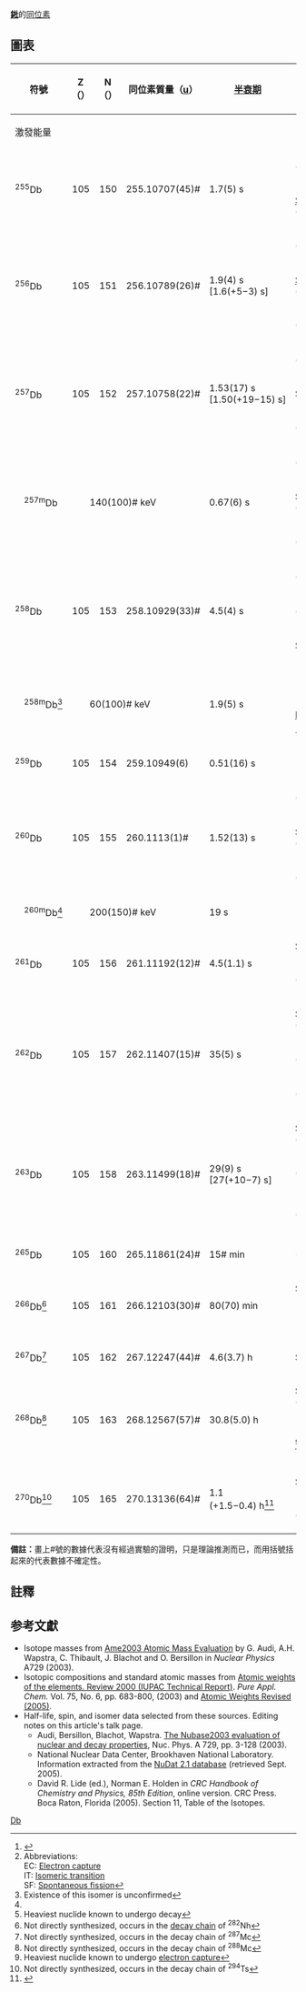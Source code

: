 {{全局僻字|𨧀|釒杜}}
{{全局僻字|𬭊|钅杜}}
{{全局僻字|𨭎|釒喜}}
{{CJK-New-Char|289C0|28B4E|ver=B}}
{{noteTA
| 1 = zh-hans:𬭊; zh-hk:𨧀; zh-tw:𨧀;
}}
{{infobox element isotopes
|infobox_name=dubnium
|symbol=Db
|name=𨧀
|isotopes=
{{infobox element isotopes/isotopes decays | mn=262 | sym=Db | na=[[synthetic_radioisotope|syn]]
 | hl=34 <sub>[[秒|秒]]</sub> | halflife_ref=<ref>{{cite journal
 |last1=Münzenberg|first1=G.|last2=Gupta|first2=M.
 |title=Production and Identification of Transactinide Elements
 |page=877|year=2011|doi=10.1007/978-1-4419-0720-2_19}}</ref><ref name=lifetimes/>
 |dm1=67% {{衰變|α}} | de1=8.66,<br>8.45 | tsl1=lawrencium-258 | link1=鐒-258 | lang1=en | pn1=258 | ps1=Lr |dm2=33% {{衰變|SF}} |ps2=-}}
{{infobox element isotopes/isotopes decays | mn=263 | sym=Db | na=syn
 | hl=27 <sub>[[秒|秒]]</sub> | halflife_ref=<ref name=lifetimes/>
 |dm1=56% {{衰變|SF}} | ps1=- |dm2=41% {{衰變|α}}|de2=8.36 | tsl2=lawrencium-259 | link2=鐒-259 | lang2=en | pn2=259 | ps2=Lr
 |dm3=3% {{衰變|ε}} | de3= | pn3=263 | pnm=[[nuclear_isomer|m]] | ps3=Rf}}
{{infobox element isotopes/isotopes decays | mn=266 | sym=Db | na=syn
 | hl=22 <sub>[[分鐘|分鐘]]</sub>| halflife_ref=<ref name=lifetimes/>
 |dm1={{衰變|SF}} | ps1=- |dm2={{衰變|ε}} | de2= | tsl2=rutherfordium-266 | link2=鑪-266 | lang2=en | pn2=266 | ps2=Rf}}
{{infobox element isotopes/isotopes decays | mn=267 | sym=Db | na=syn | hl=1 <sub>[[小時|小時]]</sub> | halflife_ref=<ref name=lifetimes/> | dm={{衰變|SF}} | ps=-}}
{{infobox element isotopes/isotopes decays | mn=268 | sym=Db | na=syn
 | hl=30 <sub>[[小時|小時]]</sub> | halflife_ref=<ref name=lifetimes>[http://newscenter.lbl.gov/news-releases/2010/10/26/six-new-isotopes/ Six New Isotopes of the Superheavy Elements Discovered] {{Wayback|url=http://newscenter.lbl.gov/news-releases/2010/10/26/six-new-isotopes/ |date=20140505191355 }}. Berkeley Lab. News center. October 26, 2010</ref>
 |dm1={{衰變|SF}} | ps1=- |dm2= {{衰變|ε}} | de2= | tsl2=rutherfordium-268 | link2=鑪-268 | lang2=en | pn2=268 | ps2=Rf}}
{{infobox element isotopes/isotopes decays | mn=270 | sym=Db | na=syn
 | hl=1 <sub>[[小時|小時]]</sub> | halflife_ref=<ref>{{cite journal |last1=Oganessian |first1=Yuri Ts. |last2=Abdullin |first2=F. Sh. |last3=Bailey |first3=P. D. |last4=Benker |first4=D. E. |last5=Bennett |first5=M. E. |last6=Dmitriev |first6=S. N. |last7=Ezold |first7=J. G. |last8=Hamilton |first8=J. H. |last9=Henderson |first9=R. A. <!--| first10=M. G. |last10=Itkis | first11=Yuri V. |last11=Lobanov | first12=A. N. |last12=Mezentsev
 | first13=K. J. |last13=Moody | first14=S. L. |last14=Nelson | first15=A. N. |last15=Polyakov | first16=C. E. |last16=Porter
 | first17=A. V. |last17=Ramayya | first18=F. D. |last18=Riley | first19=J. B.|last19=Roberto | first20=M. A. |last20=Ryabinin
 | first21=K. P. |last21=Rykaczewski | first22=R. N. |last22=Sagaidak | first23=D. A. |last23=Shaughnessy | first24=I. V. |last24=Shirokovsky
 | first25=M. A. |last25=Stoyer | first26=V. G. |last26=Subbotin | first27=R. |last27=Sudowe | first28=A. M. |last28=Sukhov
 | first29=Yu. S. |last29=Tsyganov | first30=Vladimir K. |last30=Utyonkov | first31=A. A.
 |last31=Voinov | first32=G. K. |last32=Vostokin | first33=P. A. | last33=Wilk --> |title=Synthesis of a New Element with Atomic Number ''Z''=117 |date=2010-04-09 |journal=Physical Review Letters |publisher=American Physical Society |volume=104 <!--|issue=14 --> |number=142502 |doi=10.1103/PhysRevLett.104.142502 |pmid=20481935 |bibcode=2010PhRvL.104n2502O |url=https://www.researchgate.net/publication/44610795_Synthesis_of_a_new_element_with_atomic_number_Z__117 |displayauthors=3 |access-date=2018-01-30 |archive-date=2016-10-18 |archive-url=https://web.archive.org/web/20161018065434/https://www.researchgate.net/publication/44610795_Synthesis_of_a_new_element_with_atomic_number_Z__117 |dead-url=no }}</ref>
 | dm1=17% {{衰變|SF}} | ps1=- |dm2=83% {{衰變|α}} | de2= | tsl2=lawrencium-266 | link2=鐒-266 | lang2=en | pn2=266 | ps2=Lr}}

|isotopes table footnote=
|standard atomic weight=
|conventional atomic weight=
|standard atomic weight ref={{CIAAW2016}}
}}
'''[[𨧀|𨧀]]'''的[[同位素|同位素]]

==圖表==
{| class="wikitable" style="font-size:95%; white-space:nowrap"
! rowspan="2" | 符號
! Z（{{Subatomic particle|link=yes|Proton}}）
! N（{{Subatomic particle|link=yes|Neutron}}）
! 同位素質量（[[原子質量單位|u]]）
! rowspan="2" | [[半衰期|半衰期]]
! rowspan="2" | [[衰變方式|衰變<br>方式]]<ref>{{cite web |url=http://www.nucleonica.net/unc.aspx |title=Universal Nuclide Chart |publisher=nucleonica |registration=yes |accessdate=2015-11-04 |archive-date=2017-02-19 |archive-url=https://web.archive.org/web/20170219043412/http://www.nucleonica.net/unc.aspx |dead-url=no }}</ref><ref group="n">Abbreviations:<br>EC: [[Electron_capture|Electron capture]]<br>IT: [[Isomeric_transition|Isomeric transition]]<br>SF: [[Spontaneous_fission|Spontaneous fission]]</ref>
! rowspan="2" | [[衰变产物|衰變<br>產物]]
! rowspan="2" | [[原子核|原子核]]<br />[[自旋|自旋]]
|-
! colspan="3" | 激發能量
|-
| rowspan=2|<sup>255</sup>Db
| rowspan=2 style="text-align:right" | 105
| rowspan=2 style="text-align:right" | 150
| rowspan=2|255.10707(45)#
| rowspan=2|1.7(5) s
| {{衰變|α}} (~80%)
| <sup>251</sup>Lr
| rowspan=2|
|-
| [[Spontaneous_fission|SF]] (~20%)
| (various)
|- 
| rowspan=3|<sup>256</sup>Db
| rowspan=3 style="text-align:right" | 105
| rowspan=3 style="text-align:right" | 151
| rowspan=3|256.10789(26)#
| rowspan=3|1.9(4) s<br>[1.6(+5−3) s]
| {{衰變|α}} (~64%)
| <sup>252</sup>Lr
| rowspan=3|
|-
| [[Spontaneous_fission|SF]] (~0.02%)
| (various)
|-
| {{衰變|β+}} (~36%)
| <sup>256</sup>Rf
|-
| rowspan=3|<sup>257</sup>Db
| rowspan=3 style="text-align:right" | 105
| rowspan=3 style="text-align:right" | 152
| rowspan=3|257.10758(22)#
| rowspan=3|1.53(17) s<br>[1.50(+19−15) s]
| {{衰變|α}} (>94%)
| <sup>253</sup>Lr
| rowspan=3|(9/2+)
|-
| SF (<6%)
| (various)
|-
| {{衰變|β+}} (1%)
| <sup>257</sup>Rf
|-
| rowspan=3 style="text-indent:1em" | <sup>257m</sup>Db
| rowspan=3 colspan="3" style="text-indent:2em" | 140(100)# keV
| rowspan=3|0.67(6) s
| {{衰變|α}} (>87%)
| <sup>253</sup>Lr
| rowspan=3|(1/2−)
|-
| SF (<13%)
| (various)
|-
| {{衰變|β+}} (1#%)
| <sup>257</sup>Rf
|-
| rowspan=3|<sup>258</sup>Db
| rowspan=3 style="text-align:right" | 105
| rowspan=3 style="text-align:right" | 153
| rowspan=3|258.10929(33)#
| rowspan=3|4.5(4) s
| {{衰變|α}} (64%)
| <sup>254</sup>Lr
| rowspan=3|
|-
| {{衰變|β+}} (36%)
| <sup>258</sup>Rf
|-
| SF (<1%)
| (various)
|-
| rowspan=2 style="text-indent:1em" | <sup>258m</sup>Db<ref group="n" name="ui">Existence of this isomer is unconfirmed</ref>
| rowspan=2 colspan="3" style="text-indent:2em" | 60(100)# keV
| rowspan=2|1.9(5) s
| {{衰變|β+}}
| <sup>258</sup>Rf
| rowspan=2|
|-
| [[核異構轉變|IT]] （不常見）
| <sup>258</sup>Db
|-
| <sup>259</sup>Db
| style="text-align:right" | 105
| style="text-align:right" | 154
| 259.10949(6)
| 0.51(16) s
| {{衰變|α}}
| <sup>255</sup>Lr
|
|-
| rowspan=3|<sup>260</sup>Db
| rowspan=3 style="text-align:right" | 105
| rowspan=3 style="text-align:right" | 155
| rowspan=3|260.1113(1)#
| rowspan=3|1.52(13) s
| {{衰變|α}} (>90.4%)
| <sup>256</sup>Lr
| rowspan=3|
|-
| SF (<9.6%)
| (various)
|-
| {{衰變|β+}} (<2.5%)
| <sup>260</sup>Rf
|-
| style="text-indent:1em" | <sup>260m</sup>Db<ref group="n" name="ui" />
| colspan="3" style="text-indent:2em" | 200(150)# keV
| 19 s
|
|
|
|-
| rowspan=2|<sup>261</sup>Db
| rowspan=2 style="text-align:right" | 105
| rowspan=2 style="text-align:right" | 156
| rowspan=2|261.11192(12)#
| rowspan=2|4.5(1.1) s
| SF (73%)
| (various)
| rowspan=2|
|-
| {{衰變|α}} (27%)
| <sup>257</sup>Lr
|-
| rowspan=3|<sup>262</sup>Db
| rowspan=3 style="text-align:right" | 105
| rowspan=3 style="text-align:right" | 157
| rowspan=3|262.11407(15)#
| rowspan=3|35(5) s
| SF (~67%)
| (various)
| rowspan=3|
|-
| {{衰變|α}} (~30%)
| <sup>258</sup>Lr
|-
| {{衰變|β+}} (3#%)
| <sup>262</sup>Rf
|-
| rowspan=3|<sup>263</sup>Db
| rowspan=3 style="text-align:right" | 105
| rowspan=3 style="text-align:right" | 158
| rowspan=3|263.11499(18)#
| rowspan=3|29(9) s<br>[27(+10−7) s]
| SF (~56%)
| (various)
| rowspan=3|
|-
| {{衰變|α}} (~37%)
| <sup>259</sup>Lr
|-
| {{衰變|β+}} (~6.9%)<ref group="n">Heaviest nuclide known to undergo {{衰變|β+}} decay</ref>
| <sup>263</sup>Rf
<!-- |-
| <sup>264</sup>Db
| style="text-align:right" | 105
| style="text-align:right" | 159
| 264.11741(25)#
| 3# min
|
|-
| <sup>265</sup>Db
| style="text-align:right" | 105
| style="text-align:right" | 160
| 265.11861(24)#
| 15# min
| -->
|-
| rowspan=2|<sup>266</sup>Db<ref group="n">Not directly synthesized, occurs in the [[decay_chain|decay chain]] of <sup>282</sup>Nh</ref>
| rowspan=2 style="text-align:right" | 105
| rowspan=2 style="text-align:right" | 161
| rowspan=2|266.12103(30)#
| rowspan=2|80(70) min
| SF
| (various)
| rowspan=2|
|-
| {{衰變|EC}}
| <sup>266</sup>Rf
|-
| <sup>267</sup>Db<ref group="n">Not directly synthesized, occurs in the decay chain of <sup>287</sup>Mc</ref>
| style="text-align:right" | 105
| style="text-align:right" | 162
| 267.12247(44)#
| 4.6(3.7) h
| SF
| (various)
|
|-
| rowspan=2|<sup>268</sup>Db<ref group="n">Not directly synthesized, occurs in the decay chain of <sup>288</sup>Mc</ref>
| rowspan=2 style="text-align:right" | 105
| rowspan=2 style="text-align:right" | 163
| rowspan=2|268.12567(57)#
| rowspan=2|30.8(5.0) h
| SF (~100%)
| (various)
| rowspan=2|
|-
| {{衰變|EC}} <ref group="n">Heaviest nuclide known to undergo [[electron_capture|electron capture]]</ref>
| <sup>268</sup>Rf
<!-- |-
| <sup>269</sup>Db
| style="text-align:right" | 105
| style="text-align:right" | 164
| 269.12791(73)#
| 3# h
| SF
| (various)
| -->
|-
| rowspan="2" | <sup>270</sup>Db<ref group="n">Not directly synthesized, occurs in the decay chain of <sup>294</sup>Ts</ref>
| rowspan="2" style="text-align:right" | 105
| rowspan="2" style="text-align:right" | 165
| rowspan="2" | 270.13136(64)#
| rowspan="2" | 1.1 (+1.5−0.4) h<ref>{{cite journal|last1=Khuyagbaatar|first1=J.|last2=Yakushev|first2=A.|last3=Düllmann|first3=Ch. E.|title=<sup>48</sup>Ca+<sup>249</sup>Bk Fusion Reaction Leading to Element Z=117: Long-Lived α-Decaying <sup>270</sup>Db and Discovery of <sup>266</sup>Lr|journal=Physical Review Letters|volume=112|issue=17|pages=172501|year=2014|doi=10.1103/PhysRevLett.112.172501|url=http://journals.aps.org/prl/abstract/10.1103/PhysRevLett.112.172501|display-authors=etal|access-date=2015-11-04|archive-date=2015-11-07|archive-url=https://web.archive.org/web/20151107055606/http://journals.aps.org/prl/abstract/10.1103/PhysRevLett.112.172501|dead-url=no}}</ref>
| SF (17%)
| (various)
| rowspan="2" |
|-
| {{衰變|α}} (83%)
| <sup>266</sup>Lr
|}

'''備註：'''畫上#號的數據代表沒有經過實驗的證明，只是理論推測而已，而用括號括起來的代表數據不確定性。
{{Isotope box | 這一個=𨧀的同位素 | 前一個=鑪的同位素 |下一個=𨭎的同位素 }}

== 註釋 ==
<references group="n"/>
== 参考文獻 ==
{{Reflist}}
* Isotope masses from [https://web.archive.org/web/20080923134436/http://www.nndc.bnl.gov/amdc/index.html Ame2003 Atomic Mass Evaluation] by G. Audi, A.H. Wapstra, C. Thibault, J. Blachot and O. Bersillon in ''Nuclear Physics'' A729 (2003).
* Isotopic compositions and standard atomic masses from [http://www.iupac.org/publications/pac/2003/7506/7506x0683.html Atomic weights of the elements. Review 2000 (IUPAC Technical Report)]{{Wayback|url=http://www.iupac.org/publications/pac/2003/7506/7506x0683.html |date=20110324090740 }}. ''Pure Appl. Chem.'' Vol. 75, No. 6, pp. 683-800, (2003) and [http://www.iupac.org/news/archives/2005/atomic-weights_revised05.html Atomic Weights Revised (2005)]{{Wayback|url=http://www.iupac.org/news/archives/2005/atomic-weights_revised05.html |date=20051229220327 }}.
* Half-life, spin, and isomer data selected from these sources. Editing notes on this article's talk page.
** Audi, Bersillon, Blachot, Wapstra. [http://amdc.in2p3.fr/web/nubase_en.html The Nubase2003 evaluation of nuclear and decay properties]{{Wayback|url=http://amdc.in2p3.fr/web/nubase_en.html |date=20110716114059 }}, Nuc. Phys. A 729, pp. 3-128 (2003).
** National Nuclear Data Center, Brookhaven National Laboratory. Information extracted from the [http://www.nndc.bnl.gov/nudat2/ NuDat 2.1 database]{{Wayback|url=http://www.nndc.bnl.gov/nudat2/ |date=20171230031930 }} (retrieved Sept. 2005).
** David R. Lide (ed.), Norman E. Holden in ''CRC Handbook of Chemistry and Physics, 85th Edition'', online version. CRC Press. Boca Raton, Florida (2005). Section 11, Table of the Isotopes.

{{Isotope nav}}

[[Category:各元素同位素列表|Db]]